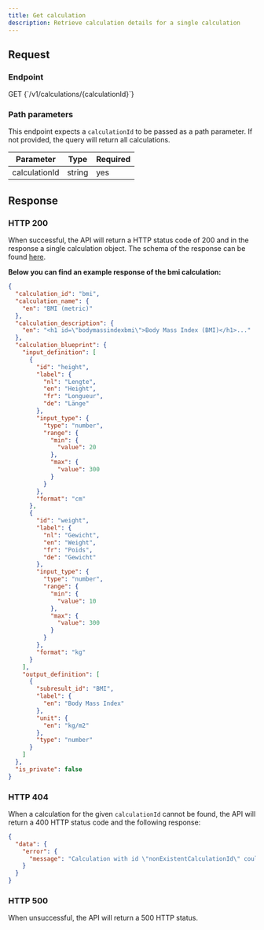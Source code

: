 ```yaml
---
title: Get calculation
description: Retrieve calculation details for a single calculation
---
```


## Request

### Endpoint

<p>
  <span className="pr-2 font-semibold text-sky-500 dark:text-sky-400">GET</span>
  <span className="text-gray-600 dark:text-gray-300 font-semibold">
    {`/v1/calculations/{calculationId}`}
  </span>
</p>

### Path parameters

This endpoint expects a `calculationId` to be passed as a path parameter. If not provided, the query will return all calculations.

<div className="table-wrapper">
  <table>
    <thead>
      <tr>
        <th>Parameter</th>
        <th>Type</th>
        <th>Required</th>
      </tr>
    </thead>
    <tbody>
      <tr>
        <td>calculationId</td>
        <td>string</td>
        <td>yes</td>
      </tr>
    </tbody>
  </table>
</div>

## Response

### HTTP 200

When successful, the API will return a HTTP status code of 200 and in the response a single calculation object. The schema of the response can be found [here](https://score-api.awellhealth.com/v1/docs/#/).

**Below you can find an example response of the bmi calculation:**

```json
{
  "calculation_id": "bmi",
  "calculation_name": {
    "en": "BMI (metric)"
  },
  "calculation_description": {
    "en": "<h1 id=\"bodymassindexbmi\">Body Mass Index (BMI)</h1>..."
  },
  "calculation_blueprint": {
    "input_definition": [
      {
        "id": "height",
        "label": {
          "nl": "Lengte",
          "en": "Height",
          "fr": "Longueur",
          "de": "Länge"
        },
        "input_type": {
          "type": "number",
          "range": {
            "min": {
              "value": 20
            },
            "max": {
              "value": 300
            }
          }
        },
        "format": "cm"
      },
      {
        "id": "weight",
        "label": {
          "nl": "Gewicht",
          "en": "Weight",
          "fr": "Poids",
          "de": "Gewicht"
        },
        "input_type": {
          "type": "number",
          "range": {
            "min": {
              "value": 10
            },
            "max": {
              "value": 300
            }
          }
        },
        "format": "kg"
      }
    ],
    "output_definition": [
      {
        "subresult_id": "BMI",
        "label": {
          "en": "Body Mass Index"
        },
        "unit": {
          "en": "kg/m2"
        },
        "type": "number"
      }
    ]
  },
  "is_private": false
}
```

### HTTP 404

When a calculation for the given `calculationId` cannot be found, the API will return a 400 HTTP status code and the following response:

```json
{
  "data": {
    "error": {
      "message": "Calculation with id \"nonExistentCalculationId\" could not be found."
    }
  }
}
```

### HTTP 500

When unsuccessful, the API will return a 500 HTTP status.
